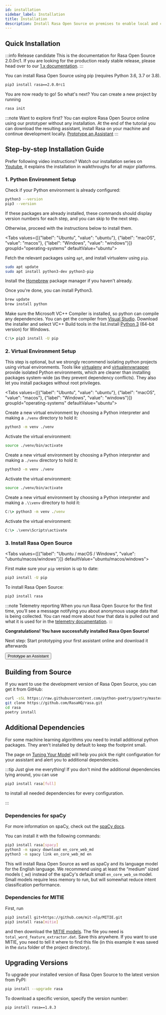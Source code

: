 ```yaml
---
id: installation
sidebar_label: Installation
title: Installation
description: Install Rasa Open Source on premises to enable local and customizable Natural Lanaguage Understanding and Dialogue Management.
---
```


## Quick Installation
:::info Release candidate
This is the documentation for Rasa Open Source 2.0.0rc1. If you are looking for the
production ready stable release, please head over to our
[1.x documentation](https://legacy-docs-v1.rasa.com/user-guide/installation/).
:::

You can install Rasa Open Source using pip (requires Python 3.6, 3.7 or 3.8).

<!-- TODO: REMOVE VERSION NUMBER FOR RASA 2.0 RELEASE -->
```bash
pip3 install rasa==2.0.0rc1
```

You are now ready to go! So what's next?
You can create a new project by running

```bash
rasa init
```

:::note Want to explore first?
You can explore Rasa Open Source online using our prototyper without any installation.
At the end of the tutorial you can download the resulting assistant, install Rasa on
your machine and continue development locally.
<a className="button button--outline button button" href="prototype-an-assistant">Prototype an Assistant</a>
:::

## Step-by-step Installation Guide

Prefer following video instructions? Watch our installation series on
[Youtube](https://www.youtube.com/playlist?list=PL75e0qA87dlEWUA5ToqLLR026wIkk2evk),
it explains the installation in walkthroughs for all major platforms.

### 1. Python Environment Setup

Check if your Python environment is already configured:

```bash
python3 --version
pip3 --version
```

If these packages are already installed, these commands should display version
numbers for each step, and you can skip to the next step.

Otherwise, proceed with the instructions below to install them.

<Tabs values={[{"label": "Ubuntu", "value": "ubuntu"}, {"label": "macOS", "value": "macos"}, {"label": "Windows", "value": "windows"}]}  groupId="operating-systems" defaultValue="ubuntu">
  <TabItem value="ubuntu">

  Fetch the relevant packages using `apt`, and install virtualenv using `pip`.

  ```bash
  sudo apt update
  sudo apt install python3-dev python3-pip
  ```

  </TabItem>
  <TabItem value="macos">

  Install the [Homebrew](https://brew.sh) package manager if you haven't already.

  Once you're done, you can install Python3.

  ```bash
  brew update
  brew install python
  ```

  </TabItem>
  <TabItem value="windows">

  Make sure the Microsoft VC++ Compiler is installed, so python can compile
  any dependencies. You can get the compiler from <a className="reference external"
  href="https://visualstudio.microsoft.com/visual-cpp-build-tools/"
  target="_blank">Visual Studio</a>. Download the installer and select
  VC++ Build tools in the list.Install [Python 3](https://www.python.org/downloads/windows/) (64-bit version) for Windows.

  ```bat
  C:\> pip3 install -U pip
  ```

  </TabItem>
</Tabs>

### 2. Virtual Environment Setup

This step is optional, but we strongly recommend isolating python projects
using virtual environments. Tools like
[virtualenv](https://virtualenv.pypa.io/en/latest/) and
[virtualenvwrapper](https://virtualenvwrapper.readthedocs.io/en/latest/) provide
isolated Python environments, which are cleaner than installing packages system-wide
(as they prevent dependency conflicts). They also let you install packages
without root privileges.

<Tabs values={[{"label": "Ubuntu", "value": "ubuntu"}, {"label": "macOS", "value": "macos"}, {"label": "Windows", "value": "windows"}]}  groupId="operating-systems" defaultValue="ubuntu">
  <TabItem value="ubuntu">

  Create a new virtual environment by choosing a Python interpreter and making a `./venv` directory to hold it:

  ```bash
  python3 -m venv ./venv
  ```

  Activate the virtual environment:

  ```bash
  source ./venv/bin/activate
  ```

  </TabItem>
  <TabItem value="macos">

  Create a new virtual environment by choosing a Python interpreter and making a `./venv` directory to hold it:

  ```bash
  python3 -m venv ./venv
  ```

  Activate the virtual environment:

  ```bash
  source ./venv/bin/activate
  ```

  </TabItem>
  <TabItem value="windows">

  Create a new virtual environment by choosing a Python interpreter and making a `.\\venv` directory to hold it:

  ```bat
  C:\> python3 -m venv ./venv
  ```

  Activate the virtual environment:

  ```bat
  C:\> .\venv\Scripts\activate
  ```

  </TabItem>
</Tabs>

### 3. Install Rasa Open Source

<Tabs values={[{"label": "Ubuntu / macOS / Windows", "value": "ubuntu/macos/windows"}]} defaultValue="ubuntu/macos/windows">
  <TabItem value="ubuntu/macos/windows">

  First make sure your `pip` version is up to date:

  ```bash
  pip3 install -U pip
  ```

  To install Rasa Open Source:

  ```bash
  pip3 install rasa
  ```

  </TabItem>
</Tabs>

:::note Telemetry reporting
When you run Rasa Open Source for the first time, you’ll see a
message notifying you about anonymous usage data that is being collected.
You can read more about how that data is pulled out and what it is used for in the
[telemetry documentation](./telemetry/telemetry.mdx).
:::

**Congratulations! You have successfully installed Rasa Open Source!**

Next step: Start prototyping your first assistant online and download it afterwards


<Button as="a" href="prototype-an-assistant">Prototype an Assistant</Button>

## Building from Source

If you want to use the development version of Rasa Open Source, you can get it from GitHub:

```bash
curl -sSL https://raw.githubusercontent.com/python-poetry/poetry/master/get-poetry.py | python
git clone https://github.com/RasaHQ/rasa.git
cd rasa
poetry install
```
## Additional Dependencies

For some machine learning algorithms you need to install additional python packages.
They aren't installed by default to keep the footprint small.

The page on [Tuning Your Model](./tuning-your-model.mdx) will help you pick the right
configuration for your assistant and alert you to additional dependencies.

:::tip Just give me everything!
If you don't mind the additional dependencies lying around, you can use

```bash
pip3 install rasa[full]
```

to install all needed dependencies for every configuration.

:::

### Dependencies for spaCy

For more information on spaCy, check out the [spaCy docs](https://spacy.io/usage/models).

You can install it with the following commands:

```bash
pip3 install rasa[spacy]
python3 -m spacy download en_core_web_md
python3 -m spacy link en_core_web_md en
```

This will install Rasa Open Source as well as spaCy and its language model
for the English language. We recommend using at least the
“medium” sized models (`_md`) instead of the spaCy's
default small `en_core_web_sm` model. Small models require less
memory to run, but will somewhat reduce intent classification performance.

### Dependencies for MITIE

First, run

```bash
pip3 install git+https://github.com/mit-nlp/MITIE.git
pip3 install rasa[mitie]
```

and then download the
[MITIE models](https://github.com/mit-nlp/MITIE/releases/download/v0.4/MITIE-models-v0.2.tar.bz2).
The file you need is `total_word_feature_extractor.dat`. Save this
anywhere. If you want to use MITIE, you need to
tell it where to find this file (in this example it was saved in the
`data` folder of the project directory).

## Upgrading Versions

To upgrade your installed version of Rasa Open Source to the latest version from PyPI:

```bash
pip install --upgrade rasa
```

To download a specific version, specify the version number:

```bash
pip install rasa==1.8.3
```
